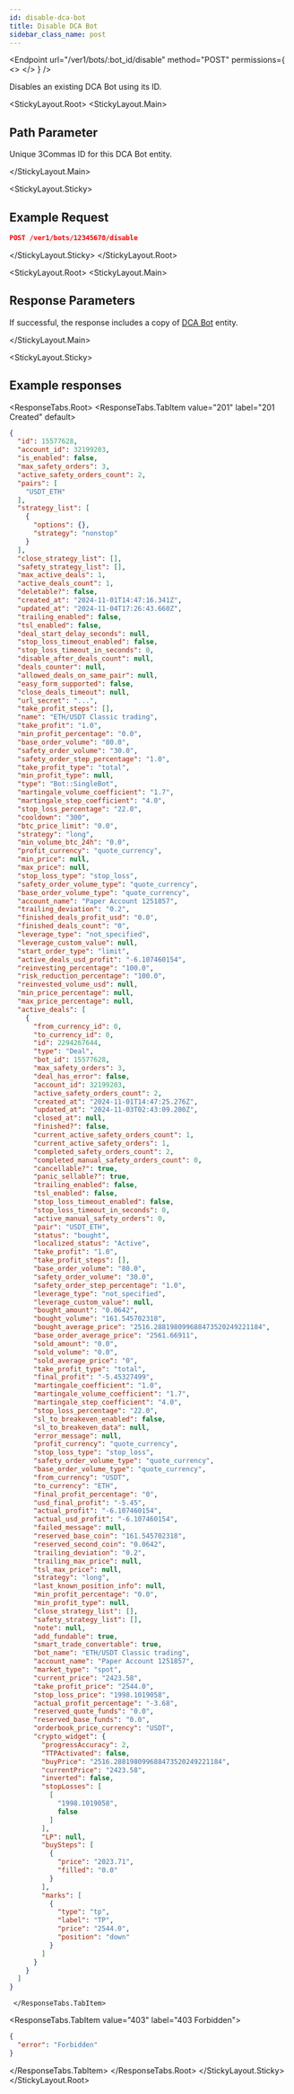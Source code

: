 ```yaml
---
id: disable-dca-bot
title: Disable DCA Bot
sidebar_class_name: post
---
```



<Endpoint
  url="/ver1/bots/:bot_id/disable"
  method="POST"
  permissions={
    <>
      <Permission title="Permission" description="BOTS_WRITE" />
      <Permission title="Security" description="SIGNED" />
    </>
  }
/>

Disables an existing DCA Bot using its ID.

<StickyLayout.Root>
   <StickyLayout.Main>

## Path Parameter
 
<ApiParam name='bot_id' type='integer' id="bot_id" required>
  Unique 3Commas ID for this DCA Bot entity.
</ApiParam>

</StickyLayout.Main>

<StickyLayout.Sticky>

## Example Request

```json
POST /ver1/bots/12345678/disable
```
</StickyLayout.Sticky>
</StickyLayout.Root>

<StickyLayout.Root>
   <StickyLayout.Main>

## Response Parameters

  If successful, the response includes a copy of [DCA Bot](/dca-bot/0_dca_bot_entity.mdx) entity.

</StickyLayout.Main>

<StickyLayout.Sticky>

## Example responses

<ResponseTabs.Root>
      <ResponseTabs.TabItem value="201" label="201 Created" default>

```json
{
  "id": 15577628,
  "account_id": 32199203,
  "is_enabled": false,
  "max_safety_orders": 3,
  "active_safety_orders_count": 2,
  "pairs": [
    "USDT_ETH"
  ],
  "strategy_list": [
    {
      "options": {},
      "strategy": "nonstop"
    }
  ],
  "close_strategy_list": [],
  "safety_strategy_list": [],
  "max_active_deals": 1,
  "active_deals_count": 1,
  "deletable?": false,
  "created_at": "2024-11-01T14:47:16.341Z",
  "updated_at": "2024-11-04T17:26:43.660Z",
  "trailing_enabled": false,
  "tsl_enabled": false,
  "deal_start_delay_seconds": null,
  "stop_loss_timeout_enabled": false,
  "stop_loss_timeout_in_seconds": 0,
  "disable_after_deals_count": null,
  "deals_counter": null,
  "allowed_deals_on_same_pair": null,
  "easy_form_supported": false,
  "close_deals_timeout": null,
  "url_secret": "...",
  "take_profit_steps": [],
  "name": "ETH/USDT Classic trading",
  "take_profit": "1.0",
  "min_profit_percentage": "0.0",
  "base_order_volume": "80.0",
  "safety_order_volume": "30.0",
  "safety_order_step_percentage": "1.0",
  "take_profit_type": "total",
  "min_profit_type": null,
  "type": "Bot::SingleBot",
  "martingale_volume_coefficient": "1.7",
  "martingale_step_coefficient": "4.0",
  "stop_loss_percentage": "22.0",
  "cooldown": "300",
  "btc_price_limit": "0.0",
  "strategy": "long",
  "min_volume_btc_24h": "0.0",
  "profit_currency": "quote_currency",
  "min_price": null,
  "max_price": null,
  "stop_loss_type": "stop_loss",
  "safety_order_volume_type": "quote_currency",
  "base_order_volume_type": "quote_currency",
  "account_name": "Paper Account 1251857",
  "trailing_deviation": "0.2",
  "finished_deals_profit_usd": "0.0",
  "finished_deals_count": "0",
  "leverage_type": "not_specified",
  "leverage_custom_value": null,
  "start_order_type": "limit",
  "active_deals_usd_profit": "-6.107460154",
  "reinvesting_percentage": "100.0",
  "risk_reduction_percentage": "100.0",
  "reinvested_volume_usd": null,
  "min_price_percentage": null,
  "max_price_percentage": null,
  "active_deals": [
    {
      "from_currency_id": 0,
      "to_currency_id": 0,
      "id": 2294267644,
      "type": "Deal",
      "bot_id": 15577628,
      "max_safety_orders": 3,
      "deal_has_error": false,
      "account_id": 32199203,
      "active_safety_orders_count": 2,
      "created_at": "2024-11-01T14:47:25.276Z",
      "updated_at": "2024-11-03T02:43:09.200Z",
      "closed_at": null,
      "finished?": false,
      "current_active_safety_orders_count": 1,
      "current_active_safety_orders": 1,
      "completed_safety_orders_count": 2,
      "completed_manual_safety_orders_count": 0,
      "cancellable?": true,
      "panic_sellable?": true,
      "trailing_enabled": false,
      "tsl_enabled": false,
      "stop_loss_timeout_enabled": false,
      "stop_loss_timeout_in_seconds": 0,
      "active_manual_safety_orders": 0,
      "pair": "USDT_ETH",
      "status": "bought",
      "localized_status": "Active",
      "take_profit": "1.0",
      "take_profit_steps": [],
      "base_order_volume": "80.0",
      "safety_order_volume": "30.0",
      "safety_order_step_percentage": "1.0",
      "leverage_type": "not_specified",
      "leverage_custom_value": null,
      "bought_amount": "0.0642",
      "bought_volume": "161.545702318",
      "bought_average_price": "2516.288198099688473520249221184",
      "base_order_average_price": "2561.66911",
      "sold_amount": "0.0",
      "sold_volume": "0.0",
      "sold_average_price": "0",
      "take_profit_type": "total",
      "final_profit": "-5.45327499",
      "martingale_coefficient": "1.0",
      "martingale_volume_coefficient": "1.7",
      "martingale_step_coefficient": "4.0",
      "stop_loss_percentage": "22.0",
      "sl_to_breakeven_enabled": false,
      "sl_to_breakeven_data": null,
      "error_message": null,
      "profit_currency": "quote_currency",
      "stop_loss_type": "stop_loss",
      "safety_order_volume_type": "quote_currency",
      "base_order_volume_type": "quote_currency",
      "from_currency": "USDT",
      "to_currency": "ETH",
      "final_profit_percentage": "0",
      "usd_final_profit": "-5.45",
      "actual_profit": "-6.107460154",
      "actual_usd_profit": "-6.107460154",
      "failed_message": null,
      "reserved_base_coin": "161.545702318",
      "reserved_second_coin": "0.0642",
      "trailing_deviation": "0.2",
      "trailing_max_price": null,
      "tsl_max_price": null,
      "strategy": "long",
      "last_known_position_info": null,
      "min_profit_percentage": "0.0",
      "min_profit_type": null,
      "close_strategy_list": [],
      "safety_strategy_list": [],
      "note": null,
      "add_fundable": true,
      "smart_trade_convertable": true,
      "bot_name": "ETH/USDT Classic trading",
      "account_name": "Paper Account 1251857",
      "market_type": "spot",
      "current_price": "2423.58",
      "take_profit_price": "2544.0",
      "stop_loss_price": "1998.1019058",
      "actual_profit_percentage": "-3.68",
      "reserved_quote_funds": "0.0",
      "reserved_base_funds": "0.0",
      "orderbook_price_currency": "USDT",
      "crypto_widget": {
        "progressAccuracy": 2,
        "TTPАctivated": false,
        "buyPrice": "2516.288198099688473520249221184",
        "currentPrice": "2423.58",
        "inverted": false,
        "stopLosses": [
          [
            "1998.1019058",
            false
          ]
        ],
        "LP": null,
        "buySteps": [
          {
            "price": "2023.71",
            "filled": "0.0"
          }
        ],
        "marks": [
          {
            "type": "tp",
            "label": "TP",
            "price": "2544.0",
            "position": "down"
          }
        ]
      }
    }
  ]
}
```
     </ResponseTabs.TabItem>
<ResponseTabs.TabItem value="403" label="403 Forbidden">

   ```json
   {
     "error": "Forbidden"
   }
   ```
   </ResponseTabs.TabItem>
</ResponseTabs.Root>
</StickyLayout.Sticky>
</StickyLayout.Root>